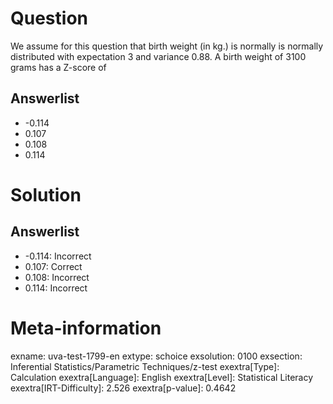 Question
========

We assume for this question that birth weight (in kg.) is normally is normally distributed with expectation 3 and variance 0.88. A birth weight of 3100 grams has a Z-score of

Answerlist
----------

* -0.114
* 0.107
* 0.108
* 0.114

Solution
========

Answerlist
----------

* -0.114: Incorrect
* 0.107: Correct
* 0.108: Incorrect
* 0.114: Incorrect

Meta-information
================
exname: uva-test-1799-en
extype: schoice
exsolution: 0100
exsection: Inferential Statistics/Parametric Techniques/z-test
exextra[Type]: Calculation
exextra[Language]: English
exextra[Level]: Statistical Literacy
exextra[IRT-Difficulty]: 2.526
exextra[p-value]: 0.4642
